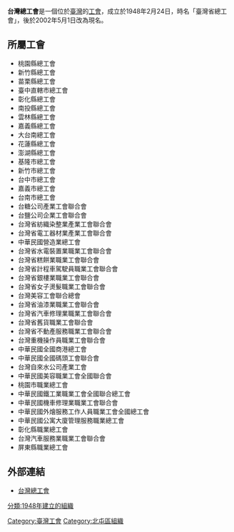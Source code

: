 {{不是|中華民國全國總工會}}
{{Infobox Non-profit
| Non-profit_name   =  台灣總工會
| Non-profit_logo   =
| Non-profit_type   = [[非政府組織|非政府組織]]
| founded_date      = 1948年2月24日
| founder           = 
| location          = {{ROC}}台中市北屯區興安路一段92號 
| origins           = 
| key_people        = 
| area_served       = 
| product           = 
| focus             =
| method            = 
| revenue           = 
| endowment         = 
| num_volunteers    = 
| num_employees     = 
| num_members       = 
| subsid            = 
| owner             = 
| Non-profit_slogan = 
| homepage          = http://www.tpfl.org.tw/ 
| dissolved         = 
| footnotes         = 
}}
'''台灣總工會'''是一個位於[[臺灣|臺灣]]的[[工會|工會]]，成立於1948年2月24日，時名「臺灣省總工會」，後於2002年5月1日改為現名。

== 所屬工會 ==
* 桃園縣總工會
* 新竹縣總工會
* 苗栗縣總工會
* 臺中直轄市總工會
* 彰化縣總工會
* 南投縣總工會
* 雲林縣總工會
* 嘉義縣總工會
* 大台南總工會
* 花蓮縣總工會
* 澎湖縣總工會
* 基隆市總工會
* 新竹市總工會
* 台中市總工會
* 嘉義市總工會
* 台南市總工會
* 台糖公司產業工會聯合會
* 台鹽公司企業工會聯合會
* 台灣省紡織染整業產業工會聯合會
* 台灣省電工器材業產業工會聯合會
* 中華民國營造業總工會
* 台灣省水電裝置業職業工會聯合會
* 台灣省糕餅業職業工會聯合會
* 台灣省計程車駕駛員職業工會聯合會
* 台灣省銀樓業職業工會聯合會
* 台灣省女子燙髮職業工會聯合會
* 台灣美容工會聯合總會
* 台灣省油漆業職業工會聯合會
* 台灣省汽車修理業職業工會聯合會
* 台灣省舊貨職業工會聯合會
* 台灣省不動產服務職業工會聯合會
* 台灣重機操作員職業工會聯合會
* 中華民國全國商港總工會
* 中華民國全國碼頭工會聯合會
* 台灣自來水公司產業工會
* 中華民國美容職業工會全國聯合會
* 桃園市職業總工會
* 中華民國鐵工業職業工會全國聯合總工會
* 中華民國機車修理業職業工會聯合會
* 中華民國外燴服務工作人員職業工會全國總工會
* 中華民國公寓大廈管理服務職業總工會
* 彰化縣職業總工會
* 台灣汽車服務業職業工會聯合會
* 屏東縣職業總工會

== 外部連結 ==
* [http://www.tpfl.org.tw/ 台灣總工會] {{Wayback|url=http://www.tpfl.org.tw/ |date=20210117023456 }}

{{台灣社會運動|勞工運動}}

[[分類:1948年建立的組織|分類:1948年建立的組織]]
[[Category:臺灣工會|Category:臺灣工會]]
[[Category:北屯區組織|Category:北屯區組織]]